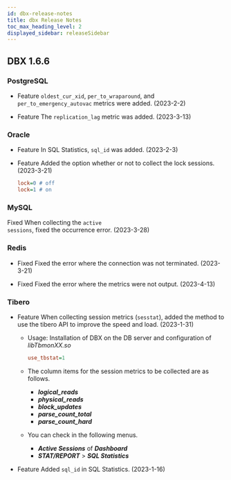 ```yaml
---
id: dbx-release-notes
title: dbx Release Notes
toc_max_heading_level: 2
displayed_sidebar: releaseSidebar
---
```



## DBX 1.6.6

### PostgreSQL

- <Status>Feature</Status> <code>oldest_cur_xid</code>, <code>per_to_wraparound</code>, and <code>per_to_emergency_autovac</code> metrics were added. (2023-2-2)

- <Status>Feature</Status> The <code>replication_lag</code> metric was added. (2023-3-13)

### Oracle

- <Status>Feature</Status> In <UI>SQL Statistics</UI>, <code>sql_id</code> was added. (2023-2-3)

- <Status>Feature</Status> Added the option whether or not to collect the lock sessions. (2023-3-21)

  ```ini title=whatap.conf
  lock=0 # off
  lock=1 # on
  ```

### MySQL

<Status>Fixed</Status> When collecting the <code>active sessions</code>, fixed the occurrence error. (2023-3-28)

### Redis

- <Status>Fixed</Status> Fixed the error where the connection was not terminated. (2023-3-21)

- <Status>Fixed</Status> Fixed the error where the metrics were not output. (2023-4-13)

### Tibero

- <Status>Feature</Status> When collecting session metrics (<code>sesstat</code>), added the method to use the tibero API to improve the speed and load. (2023-1-31)

  - Usage: Installation of DBX on the DB server and configuration of _libTbmonXX.so_

    ```ini title=whatap.conf
    use_tbstat=1
    ```

  - The column items for the session metrics to be collected are as follows.

    - **_logical_reads_**
    - **_physical_reads_**
    - **_block_updates_**
    - **_parse_count_total_**
    - **_parse_count_hard_**

  - You can check in the following menus.

    - **_Active Sessions_** of **_Dashboard_**
    - **_STAT/REPORT_** > **_SQL Statistics_**

- <Status>Feature</Status> Added `sql_id` in SQL Statistics. (2023-1-16)

